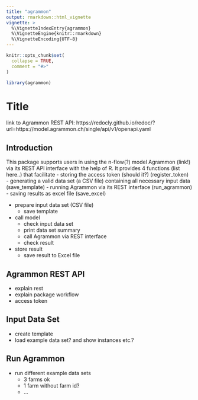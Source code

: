 ```yaml
---
title: "agrammon"
output: rmarkdown::html_vignette
vignette: >
  %\VignetteIndexEntry{agrammon}
  %\VignetteEngine{knitr::rmarkdown}
  %\VignetteEncoding{UTF-8}
---
```


```r
knitr::opts_chunk$set(
  collapse = TRUE,
  comment = "#>"
)
```

```r
library(agrammon)
```

# Title

link to Agrammon REST API: https://redocly.github.io/redoc/?url=https://model.agrammon.ch/single/api/v1/openapi.yaml

## Introduction

This package supports users in using the n-flow(?) model Agrammon (link!) via its REST API interface with the help of R.
It provides 4 functions (list here..) that facilitate
- storing the access token (should it?) (register_token)
- generating a valid data set (a CSV file) containing all necessary input data (save_template)
- running Agrammon via its REST interface (run_agrammon)
- saving results as excel file (save_excel)

- prepare input data set (CSV file)
    - save template
- call model
    - check input data set
    - print data set summary
    - call Agrammon via REST interface
    - check result
- store result
    - save result to Excel file

## Agrammon REST API

- explain rest
- explain package workflow
- access token

## Input Data Set

- create template
- load example data set? and show instances etc.?

## Run Agrammon

- run different example data sets
    - 3 farms ok
    - 1 farm without farm id?
    - ...

